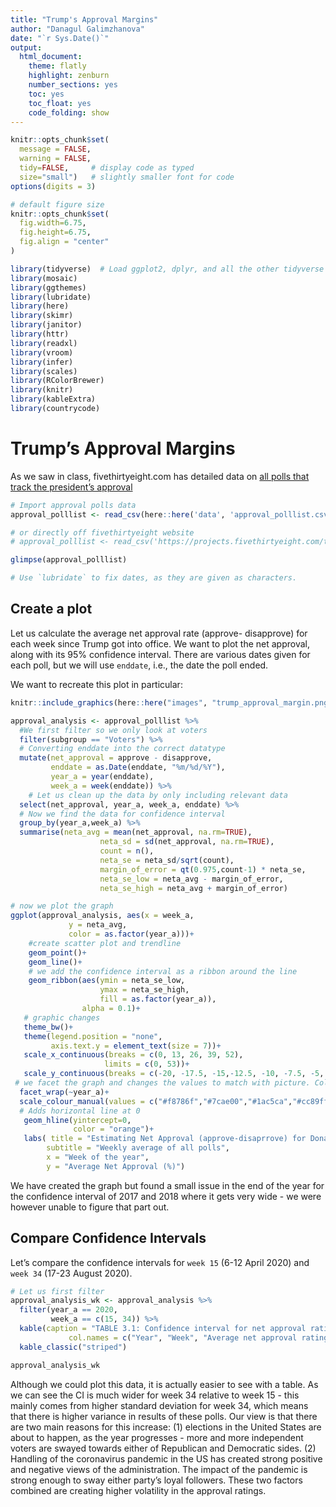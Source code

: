 ```yaml
---
title: "Trump's Approval Margins"
author: "Danagul Galimzhanova"
date: "`r Sys.Date()`"
output:
  html_document:
    theme: flatly
    highlight: zenburn
    number_sections: yes
    toc: yes
    toc_float: yes
    code_folding: show
---
```



```r
knitr::opts_chunk$set(
  message = FALSE, 
  warning = FALSE, 
  tidy=FALSE,     # display code as typed
  size="small")   # slightly smaller font for code
options(digits = 3)

# default figure size
knitr::opts_chunk$set(
  fig.width=6.75, 
  fig.height=6.75,
  fig.align = "center"
)
```


```r
library(tidyverse)  # Load ggplot2, dplyr, and all the other tidyverse packages
library(mosaic)
library(ggthemes)
library(lubridate)
library(here)
library(skimr)
library(janitor)
library(httr)
library(readxl)
library(vroom)
library(infer)
library(scales)
library(RColorBrewer)
library(knitr)
library(kableExtra)
library(countrycode)
```


# Trump's Approval Margins

As we saw in class, fivethirtyeight.com has detailed data on [all polls that track the president's approval ](https://projects.fivethirtyeight.com/trump-approval-ratings)

```r
# Import approval polls data
approval_polllist <- read_csv(here::here('data', 'approval_polllist.csv'))

# or directly off fivethirtyeight website
# approval_polllist <- read_csv('https://projects.fivethirtyeight.com/trump-approval-data/approval_polllist.csv') 

glimpse(approval_polllist)

# Use `lubridate` to fix dates, as they are given as characters.
```

## Create a plot

Let us calculate the average net approval rate (approve- disapprove) for each week since Trump got into office. We want to plot the net approval, along with its 95% confidence interval. There are various dates given for each poll, but we will use `enddate`, i.e., the date the poll ended.


We want to recreate this plot in particular:

```r
knitr::include_graphics(here::here("images", "trump_approval_margin.png"), error = FALSE)
```
```r
approval_analysis <- approval_polllist %>%
  #We first filter so we only look at voters
  filter(subgroup == "Voters") %>%              
  # Converting enddate into the correct datatype
  mutate(net_approval = approve - disapprove, 
         enddate = as.Date(enddate, "%m/%d/%Y"),
         year_a = year(enddate),   
         week_a = week(enddate)) %>% 
    # Let us clean up the data by only including relevant data
  select(net_approval, year_a, week_a, enddate) %>%
  # Now we find the data for confidence interval
  group_by(year_a,week_a) %>%    
  summarise(neta_avg = mean(net_approval, na.rm=TRUE),
                    neta_sd = sd(net_approval, na.rm=TRUE),
                    count = n(),
                    neta_se = neta_sd/sqrt(count),
                    margin_of_error = qt(0.975,count-1) * neta_se,
                    neta_se_low = neta_avg - margin_of_error,
                    neta_se_high = neta_avg + margin_of_error) 

# now we plot the graph 
ggplot(approval_analysis, aes(x = week_a,
             y = neta_avg,
             color = as.factor(year_a)))+
    #create scatter plot and trendline
    geom_point()+
    geom_line()+
    # we add the confidence interval as a ribbon around the line
    geom_ribbon(aes(ymin = neta_se_low,
                    ymax = neta_se_high,
                    fill = as.factor(year_a)),
                alpha = 0.1)+
   # graphic changes
   theme_bw()+
   theme(legend.position = "none", 
         axis.text.y = element_text(size = 7))+  
   scale_x_continuous(breaks = c(0, 13, 26, 39, 52),
                     limits = c(0, 53))+ 
   scale_y_continuous(breaks = c(-20, -17.5, -15,-12.5, -10, -7.5, -5, -2.5, 0, 2.5, 5.0, 7.5))+ 
 # we facet the graph and changes the values to match with picture. Color codes found by using a color picker from the internet on the graph
  facet_wrap(~year_a)+
  scale_colour_manual(values = c("#f8786f","#7cae00","#1ac5ca","#cc89ff"))+ 
  # Adds horizontal line at 0
   geom_hline(yintercept=0, 
              color = "orange")+ 
   labs( title = "Estimating Net Approval (approve-disaprrove) for Donald Trump",   
        subtitle = "Weekly average of all polls",
        x = "Week of the year",
        y = "Average Net Approval (%)")

```

We have created the graph but found a small issue in the end of the year for the confidence interval of 2017 and 2018 where it gets very wide - we were however unable to figure that part out.


## Compare Confidence Intervals

Let's compare the confidence intervals for `week 15` (6-12 April 2020) and `week 34` (17-23 August 2020). 


```r
# Let us first filter 
approval_analysis_wk <- approval_analysis %>% 
  filter(year_a == 2020,
         week_a == c(15, 34)) %>%
  kable(caption = "TABLE 3.1: Confidence interval for net approval rating in week 15 and 34 in 2020",
             col.names = c("Year", "Week", "Average net approval rating", "Standard deviation", "Observations", "Standard error", "Margin of error", "Lower CI", "Upper CI")) %>% 
  kable_classic("striped")

approval_analysis_wk

```
Although we could plot this data, it is actually easier to see with a table. As we can see the CI is much wider for week 34 relative to week 15 - this mainly comes from higher standard deviation for week 34, which means that there is higher variance in results of these polls. Our view is that there are two main reasons for this increase: (1) elections in the United States are about to happen, as the year progresses - more and more independent voters are swayed towards either of Republican and Democratic sides. (2) Handling of the coronavirus pandemic in the US has created strong positive and negative views of the administration. The impact of the pandemic is strong enough to sway either party's loyal followers. These two factors combined are creating higher volatility in the approval ratings.


